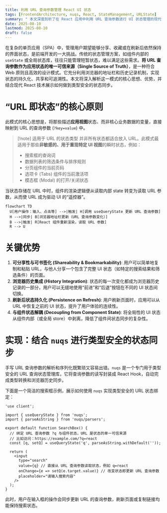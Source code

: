 ```yaml
---
title: 利用 URL 查询参数管理 React UI 状态
tags: [FrontendArchitecture, nuqs, React, StateManagement, URLState]
summary: " 本文深度剖析了在 React 应用中利用 URL 查询参数进行 UI 状态管理的现代设计模式。内容系统性地阐述了“URL 即状态”的核心原则、其在可分享性、持久化和浏览器历史集成方面的关键优势，并通过 nuqs 库的代码示例，展示了如何实现类型安全、声明式的 URL 状态同步。"
date: 2025-08-10
lastmod: 2025-08-10
draft: false
---
```

在复杂的单页应用（SPA）中，管理用户期望能够分享、收藏或在刷新后依然保持的界面状态，是前端开发的一大挑战。传统的状态管理方案，如组件内部的 `useState` 或全局状态库，往往只能管理短暂状态，难以满足这些需求。**将 URL 查询参数作为应用状态的唯一可信来源（Single Source of Truth）**，是一种符合 Web 原则且高效的设计模式。它充分利用浏览器的地址栏和历史记录机制，实现状态的持久化、共享和可追溯性。本文将深入解析这一模式的核心思想、优势，并结合现代 React 技术展示如何做到类型安全的状态同步。

# “URL 即状态”的核心原则

此模式的核心思想是，将那些描述**应用视图**状态、而非核心业务数据的变量，直接映射到 URL 的查询参数 (`?key=value`) 中。

> [!note] 适用于 URL 的状态类型
> 并非所有状态都适合放入 URL。此模式最适用于那些**非敏感的、用于重现特定 UI 视图**的瞬时状态，例如：
> 
> - 搜索框的查询词
> - 数据列表的筛选条件与排序规则
> - 分页组件的当前页码
> - 选项卡 (Tabs) 组件的当前激活项
> - 模态框 (Modal) 的打开/关闭状态

当状态存储在 URL 中时，组件的渲染逻辑便从读取内部 state 转变为读取 URL 参数，从而使 URL 成为驱动 UI 的“遥控器”。

```mermaid
flowchart TD
  U[用户操作：输入、点击等] -->|触发| H[调用 useQueryState 更新 URL 查询参数]
  H -->|同步| B[浏览器地址栏更新（URL 查询参数变化）]
  B -->|触发| R[React 组件重新渲染，读取 URL 参数]
  R --> U
```

# 关键优势

1. **可分享性与可书签化 (Shareability & Bookmarkability)**: 用户可以简单地复制和粘贴 URL，与他人分享一个包含了完整 UI 状态（如特定的搜索结果和筛选条件）的页面。
2. **浏览器历史集成 (History Integration)**: 状态的每一次变化都成为浏览器历史记录的一部分，用户可以无缝地使用“前进”和“后退”按钮在不同的 UI 状态间切换。
3. **刷新后状态持久化 (Persistence on Refresh)**: 用户刷新页面时，应用可以从 URL 中恢复之前的 UI 状态，提升了用户体验的连续性。
4. **与组件状态解耦 (Decoupling from Component State)**: 将全局性的 UI 状态从组件内部（或全局 store）中剥离，降低了组件间状态同步的复杂性。

# 实现：结合 `nuqs` 进行类型安全的状态同步

手写 URL 查询参数的解析和序列化既繁琐又容易出错。`nuqs` 是一个专门用于类型安全的 URL 查询状态管理库，它将查询参数的读写封装成 React Hook，自动完成类型转换和浏览器历史同步。

下面是一个简洁的搜索框示例，展示如何使用 `nuqs` 实现类型安全的 URL 状态绑定：

```tsx
'use client';

import { useQueryState } from 'nuqs';
import { parseAsString } from 'nuqs/parsers';

export default function SearchBox() {
  // 绑定 URL 查询参数 ?q 与组件状态，URL 是状态的单一可信来源
  // 比如访问：https://example.com/?q=react
  const [q, setQ] = useQueryState('q', parseAsString.withDefault(''));

  return (
    <input
      type="search"
      value={q} // 直接从 URL 查询参数读取状态，例如 q=react
      onChange={e => setQ(e.target.value)} // 改变状态即更新 URL 查询参数
      placeholder="请输入搜索内容"
    />
  );
}
```

此时，用户在输入框的操作会同步更新 URL 的查询参数，刷新页面或复制链接均能保持搜索状态。
